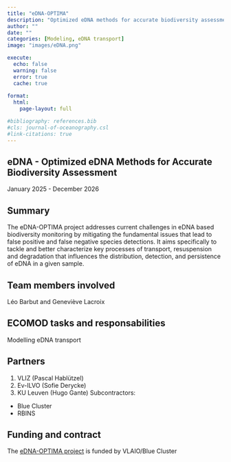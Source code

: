 ```yaml
---
title: "eDNA-OPTIMA"
description: "Optimized eDNA methods for accurate biodiversity assessment"
author: ""
date: ""
categories: [Modeling, eDNA transport]
image: "images/eDNA.png"

execute:
  echo: false
  warning: false
  error: true
  cache: true
  
format: 
  html:
    page-layout: full

#bibliography: references.bib
#cls: journal-of-oceanography.csl
#link-citations: true
---
```


## eDNA - Optimized eDNA Methods for Accurate Biodiversity Assessment

January 2025 - December 2026

## Summary

The eDNA-OPTIMA project addresses current challenges in eDNA based biodiversity monitoring by mitigating the fundamental issues that lead to false positive and false negative species detections. It aims specifically to tackle and better characterize key processes of transport, resuspension and degradation that influences the distribution, detection, and persistence of eDNA in a given sample.

## Team members involved

Léo Barbut and Geneviève Lacroix

## ECOMOD tasks and responsabilities

Modelling eDNA transport

## Partners

1. VLIZ (Pascal Hablützel)
2. Ev-ILVO (Sofie Derycke)
3. KU Leuven (Hugo Gante)
Subcontractors:
- Blue Cluster
- RBINS

## Funding and contract
The [eDNA-OPTIMA project](https://www.blauwecluster.be/projecten/edna-optima) is funded by VLAIO/Blue Cluster

